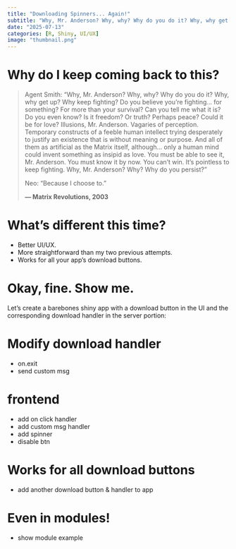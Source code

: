 ```yaml
---
title: "Downloading Spinners... Again!"
subtitle: "Why, Mr. Anderson? Why, why? Why do you do it? Why, why get up? Why keep fighting?"
date: "2025-07-13"
categories: [R, Shiny, UI/UX]
image: "thumbnail.png"
---
```


# Why do I keep coming back to this?

> Agent Smith: "Why, Mr. Anderson? Why, why? Why do you do it? Why, why get up? 
> Why keep fighting? Do you believe you're fighting... for something? For more 
> than your survival? Can you tell me what it is? Do you even know? Is it freedom? 
> Or truth? Perhaps peace? Could it be for love? Illusions, Mr. Anderson. Vagaries
> of perception. Temporary constructs of a feeble human intellect trying desperately
> to justify an existence that is without meaning or purpose. And all of them as 
> artificial as the Matrix itself, although... only a human mind could invent 
> something as insipid as love. You must be able to see it, Mr. Anderson. You must 
> know it by now. You can't win. It's pointless to keep fighting. Why, Mr. Anderson?
> Why? Why do you persist?"
>
> Neo: "Because I choose to."
>
> **— Matrix Revolutions, 2003**

# What's different this time?

- Better UI/UX.
- More straightforward than my two previous attempts.
- Works for all your app's download buttons.

# Okay, fine. Show me.

Let's create a barebones shiny app with a download button in the UI and the
corresponding download handler in the server portion:

# Modify download handler

- on.exit
- send custom msg

# frontend

- add on click handler
- add custom msg handler
- add spinner
- disable btn

# Works for all download buttons

- add another download button & handler to app

# Even in modules!

- show module example
